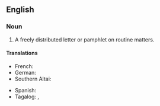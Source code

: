 ==English==

===Noun===
{{en-noun}}
# A freely distributed letter or pamphlet on routine matters.

====Translations====
{{trans-top|freely distributed letter or pamphlet on routine matters}}
* French: {{t+|fr|circulaire|f}}
* German: {{t|de|Rundbrief|m}}
* Southern Altai: {{t|alt|јакарулу самара|tr=cakarulu samara}}
{{trans-mid}}
* Spanish: {{t+|es|circular}}
* Tagalog: {{t|tl|palibot-sulat}}, {{t|tl|palibot-liham}}
{{trans-bottom}}